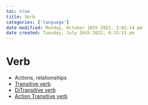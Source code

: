 ```yaml
---
toc: true
title: Verb
categories: ['language']
date modified: Monday, October 10th 2022, 2:02:14 pm
date created: Tuesday, July 26th 2022, 8:33:15 pm
---
```


# Verb
- Actions, relationships
- [Transitive verb](Transitive%20verb.qmd)
- [DiTransitive verb](DiTransitive%20verb.qmd)
- [Action Transitive verb](Action%20Transitive%20verb.qmd)



